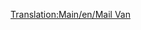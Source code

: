 [[Translation:Main/en/Mail Van]]{{Template:Navbox Vagonok/Hu}}
{{Template:Vagonok/Hu
|Name=Levélszállító vagon
|NormalCost=£ 1,335 ($ 2,670)
|NormalWeight=21 / 28 t
|Picture= [[File:en/Mailvan.png]] [[File:en/Mailvanx.png]]
|NormalCapacity=30 csomag levél
|MonoCost="
|MonoWeight=21 / 29 t
|MonoCapacity=35 csomag levél
|MagCost="
|MagWeight=21 / 30 t
|MagCapacity=37 csomag levél
|Description=Rakománya a [[Main/hu/Levél|levél]].
}}